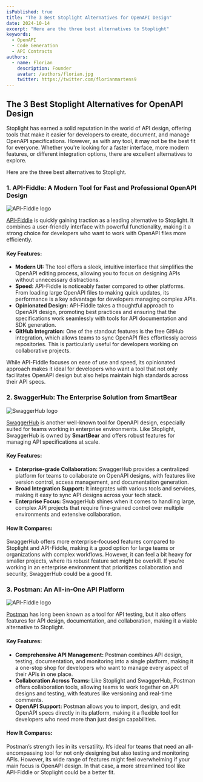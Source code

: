 ```yaml
---
isPublished: true  
title: "The 3 Best Stoplight Alternatives for OpenAPI Design"  
date: 2024-10-14  
excerpt: "Here are the three best alternatives to Stoplight"  
keywords:
  - OpenAPI
  - Code Generation
  - API Contracts
authors:
  - name: Florian
    description: Founder
    avatar: /authors/florian.jpg
    twitter: https://twitter.com/florianmartens9 
---
```


## The 3 Best Stoplight Alternatives for OpenAPI Design

Stoplight has earned a solid reputation in the world of API design, offering tools that make it easier for developers to 
create, document, and manage OpenAPI specifications. However, as with any tool, it may not be the best fit for everyone. 
Whether you're looking for a faster interface, more modern features, or different integration options, there are excellent 
alternatives to explore.

Here are the three best alternatives to Stoplight.

### 1. API-Fiddle: A Modern Tool for Fast and Professional OpenAPI Design

<Img src="/post-media/0014-api-fiddle-logo.png" height={554} width={1280} alt="API-Fiddle logo" />

[API-Fiddle](https://api-fiddle.com) is quickly gaining traction as a leading alternative to Stoplight. It combines a user-friendly interface with 
powerful functionality, making it a strong choice for developers who want to work with OpenAPI files more efficiently.

#### Key Features:
- **Modern UI:** The tool offers a sleek, intuitive interface that simplifies the OpenAPI editing process, allowing you 
to focus on designing APIs without unnecessary distractions.
- **Speed:** API-Fiddle is noticeably faster compared to other platforms. From loading large OpenAPI files to making quick 
updates, its performance is a key advantage for developers managing complex APIs.
- **Opinionated Design:** API-Fiddle takes a thoughtful approach to OpenAPI design, promoting best practices and ensuring 
that the specifications work seamlessly with tools for API documentation and SDK generation.
- **GitHub Integration:** One of the standout features is the free GitHub integration, which allows teams to sync OpenAPI 
files effortlessly across repositories. This is particularly useful for developers working on collaborative projects.

While API-Fiddle focuses on ease of use and speed, its opinionated approach makes it ideal for developers who want a tool 
that not only facilitates OpenAPI design but also helps maintain high standards across their API specs.

### 2. SwaggerHub: The Enterprise Solution from SmartBear

<Img src="/post-media/0015-swagger-hub-logo.png" height={554} width={1280} alt="SwaggerHub logo" />

[SwaggerHub](https://swaggerhub.com) is another well-known tool for OpenAPI design, especially suited for teams working in enterprise environments. 
Like Stoplight, SwaggerHub is owned by **SmartBear** and offers robust features for managing API specifications at scale.

#### Key Features:
- **Enterprise-grade Collaboration:** SwaggerHub provides a centralized platform for teams to collaborate on OpenAPI designs, 
with features like version control, access management, and documentation generation.
- **Broad Integration Support:** It integrates with various tools and services, making it easy to sync API designs across your tech stack.
- **Enterprise Focus:** SwaggerHub shines when it comes to handling large, complex API projects that require fine-grained 
control over multiple environments and extensive collaboration.

#### How It Compares:
SwaggerHub offers more enterprise-focused features compared to Stoplight and API-Fiddle, making it a good option for 
large teams or organizations with complex workflows. However, it can feel a bit heavy for smaller projects, where its 
robust feature set might be overkill. If you're working in an enterprise environment that prioritizes collaboration and 
security, SwaggerHub could be a good fit.

### 3. Postman: An All-in-One API Platform

<Img src="/post-media/0014-postman-logo.png" height={554} width={1280} alt="API-Fiddle logo" />

[Postman](https://postman.com) has long been known as a tool for API testing, but it also offers features for API design, documentation, 
and collaboration, making it a viable alternative to Stoplight.

#### Key Features:
- **Comprehensive API Management:** Postman combines API design, testing, documentation, and monitoring into a single platform, 
making it a one-stop shop for developers who want to manage every aspect of their APIs in one place.
- **Collaboration Across Teams:** Like Stoplight and SwaggerHub, Postman offers collaboration tools, allowing teams to work 
together on API designs and testing, with features like versioning and real-time comments.
- **OpenAPI Support:** Postman allows you to import, design, and edit OpenAPI specs directly in its platform, making it a 
flexible tool for developers who need more than just design capabilities.

#### How It Compares:
Postman’s strength lies in its versatility. It’s ideal for teams that need an all-encompassing tool for not only designing 
but also testing and monitoring APIs. However, its wide range of features might feel overwhelming if your main focus is 
OpenAPI design. In that case, a more streamlined tool like API-Fiddle or Stoplight could be a better fit.